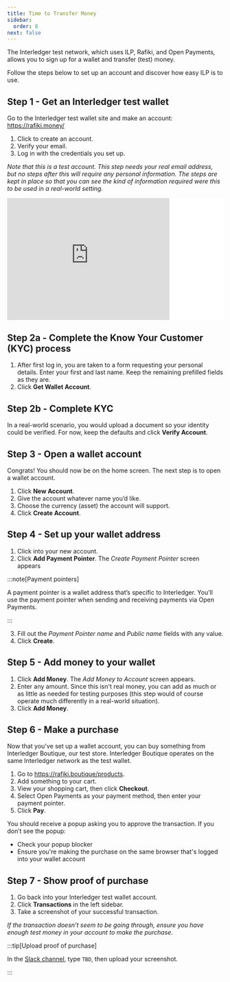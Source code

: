 ```yaml
---
title: Time to Transfer Money
sidebar:
  order: 8
next: false
---
```



<Aside type="tip" title="Your Turn: Transfer Some Money">

The Interledger test network, which uses ILP, Rafiki, and Open Payments, allows you to sign up for a wallet and transfer (test) money.

Follow the steps below to set up an account and discover how easy ILP is to use.

</Aside>

## Step 1 - Get an Interledger test wallet

Go to the Interledger test wallet site and make an account: https://rafiki.money/

1. Click to create an account.
2. Verify your email.
3. Log in with the credentials you set up.

_Note that this is a test account. This step needs your real email address, but no steps after this will require any personal information. The steps are kept in place so that you can see the kind of information required were this to be used in a real-world setting._

<div
  class="iframe-wrapper"
  style="background-color:white;position:sticky;top:calc(var(--sl-nav-height) + var(--sl-mobile-toc-height))"
>
  <iframe
    src="https://rafiki.money/auth/signup"
    width="75%"
    style="aspect-ratio:4/3;border:0;margin-inline:auto"
  ></iframe>
</div>

## Step 2a - Complete the Know Your Customer (KYC) process

1. After first log in, you are taken to a form requesting your personal details. Enter your first and last name. Keep the remaining prefilled fields as they are.
2. Click **Get Wallet Account**.

## Step 2b - Complete KYC

In a real-world scenario, you would upload a document so your identity could be verified. For now, keep the defaults and click **Verify Account**.

## Step 3 - Open a wallet account

Congrats! You should now be on the home screen. The next step is to open a wallet account.

1. Click **New Account**.
2. Give the account whatever name you’d like.
3. Choose the currency (asset) the account will support.
4. Click **Create Account**.

## Step 4 - Set up your wallet address

1. Click into your new account.
2. Click **Add Payment Pointer**. The _Create Payment Pointer_ screen appears

:::note[Payment pointers]

A payment pointer is a wallet address that’s specific to Interledger. You’ll use the payment pointer when sending and receiving payments via Open Payments.

:::

3. Fill out the _Payment Pointer name_ and _Public name_ fields with any value.
4. Click **Create**.

## Step 5 - Add money to your wallet

1. Click **Add Money**. The _Add Money to Account_ screen appears.
2. Enter any amount. Since this isn't real money, you can add as much or as little as needed for testing purposes (this step would of course operate much differently in a real-world situation).
3. Click **Add Money**.

## Step 6 - Make a purchase

Now that you've set up a wallet account, you can buy something from Interledger Boutique, our test store. Interledger Boutique operates on the same Interledger network as the test wallet.

1. Go to https://rafiki.boutique/products.
2. Add something to your cart.
3. View your shopping cart, then click **Checkout**.
4. Select Open Payments as your payment method, then enter your payment pointer.
5. Click **Pay**.

You should receive a popup asking you to approve the transaction. If you don’t see the popup:

- Check your popup blocker
- Ensure you're making the purchase on the same browser that's logged into your wallet account

## Step 7 - Show proof of purchase

1. Go back into your Interledger test wallet account.
2. Click **Transactions** in the left sidebar.
3. Take a screenshot of your successful transaction.

_If the transaction doesn’t seem to be going through, ensure you have enough test money in your account to make the purchase._

:::tip[Upload proof of purchase]

In the [Slack channel](https://app.slack.com/client/T0KKJC1N1/C06MAS29NF4), type `TBD`, then upload your screenshot.

:::
